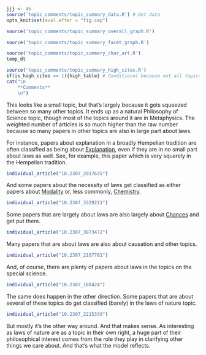 ```r
jjj <- 46
source('topic_comments/topic_summary_data.R') # Get data
opts_knit$set(eval.after = "fig.cap")
```

```r
source('topic_comments/topic_summary_overall_graph.R')
```

```r
source('topic_comments/topic_summary_facet_graph.R')
```

```r
source('topic_comments/topic_summary_char_art.R')
temp_dt
```

```r
source('topic_comments/topic_summary_high_cites.R')
if(is_high_cites == 1){high_table} # Conditional because not all topics have high cites
cat("\n
	**Comments**
	\n")
```

This looks like a small topic, but that's largely because it gets squeezed between so many other topics. It ends up as a natural Philosophy of Science topic, though most of the topics around it are in Metaphysics. The weighted number of articles is so much higher than the raw number because so many papers in other topics are also in large part about laws.

For instance, papers about explanation in a broadly Hempelian tradition are often classified as being about [Explanation](#topic61), even if they are in no small part about laws as well. See, for example, this paper which is very squarely in the Hempelian tradition.

```r
individual_article("10.2307_2017635")
```

And some papers about the necessity of laws get classified as either papers about [Modality](#topic80) or, less commonly, [Chemistry](#topic30).

```r
individual_article("10.2307_3329211")
```

Some papers that are largely about laws are also largely about [Chances](#topic44) and get put there.

```r
individual_article("10.2307_3873472")
```

Many papers that are about laws are also about causation and other topics.

```r
individual_article("10.2307_2107781")
```

And, of course, there are plenty of papers about laws in the topics on the special science.

```r
individual_article("10.2307_188424")
```

The same does happen in the other direction. Some papers that are about several of these topics do get classified (barely) in the laws of nature topic.

```r
individual_article("10.2307_2215339")
```

But mostly it's the other way around. And that makes sense. As interesting as laws of nature are as a topic in their own right, a huge part of their philosophical interest comes from the role they play in clarifying other things we care about. And that's what the model reflects.